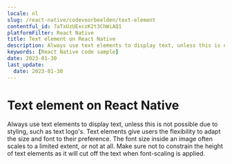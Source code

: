 ```yaml
---
locale: nl
slug: /react-native/codevoorbeelden/text-element
contentful_id: 7aTxUzUExczK2t3ChWiAQ1
platformFilter: React Native
title: Text element on React Native
description: Always use text elements to display text, unless this is not possible due to styling, such as text logo's.
keywords: [React Native code sample]
date: 2023-01-30
last_update:
  date: 2023-01-30
---
```


# Text element on React Native

Always use text elements to display text, unless this is not possible due to styling, such as text logo's. Text elements give users the flexibility to adapt the size and font to their preference. The font size inside an image often scales to a limited extent, or not at all. Make sure not to constrain the height of text elements as it will cut off the text when font-scaling is applied.

<CodeSample id="text-element" locale="nl" platform="react native"/>
